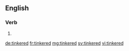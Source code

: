 ==English==

===Verb===
{{head|en|verb form}}

# {{en-past of|tinker}}

[[de:tinkered]]
[[fr:tinkered]]
[[mg:tinkered]]
[[sv:tinkered]]
[[vi:tinkered]]